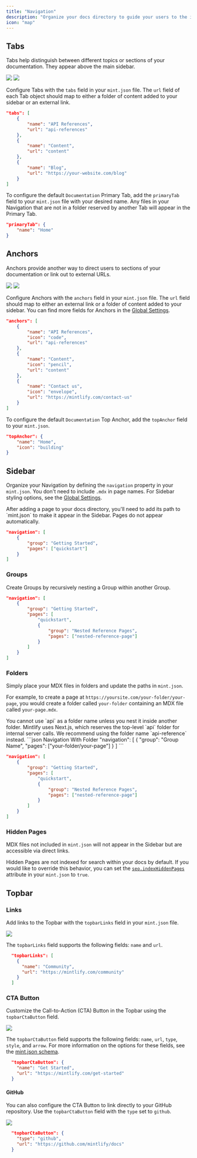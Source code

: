 ```yaml
---
title: "Navigation"
description: "Organize your docs directory to guide your users to the information they need"
icon: "map"
---
```


## Tabs

Tabs help distinguish between different topics or sections of your
documentation. They appear above the main sidebar.

<Frame>
  <img className="block dark:hidden rounded-md" src="/images/tabs-light.png" />

  <img className="hidden dark:block rounded-md" src="/images/tabs-dark.png" />
</Frame>

Configure Tabs with the `tabs` field in your `mint.json` file. The `url` field of
each Tab object should map to either a folder of content added to your sidebar or an
external link.

```json
"tabs": [
    {
        "name": "API References",
        "url": "api-references"
    },
    {
        "name": "Content",
        "url": "content"
    },
    {
        "name": "Blog",
        "url": "https://your-website.com/blog"
    }
]
```

To configure the default `Documentation` Primary Tab, add the `primaryTab` field
to your `mint.json` file with your desired name. Any files in your Navigation
that are not in a folder reserved by another Tab will appear in the Primary Tab.

```json
"primaryTab": {
    "name": "Home"
}
```

## Anchors

Anchors provide another way to direct users to sections of your documentation
or link out to external URLs.

<Frame>
  <img className="block dark:hidden rounded-md" src="/images/anchor-light.png" />

  <img className="hidden dark:block rounded-md" src="/images/anchor-dark.png" />
</Frame>

Configure Anchors with the `anchors` field in your `mint.json` file. The `url`
field should map to either an external link or a folder of content added to your
sidebar. You can find more fields for Anchors in the [Global Settings](/settings/global).

```json
"anchors": [
    {
        "name": "API References",
        "icon": "code",
        "url": "api-references"
    },
    {
        "name": "Content",
        "icon": "pencil",
        "url": "content"
    },
    {
        "name": "Contact us",
        "icon": "envelope",
        "url": "https://mintlify.com/contact-us"
    }
]
```

To configure the default `Documentation` Top Anchor, add the `topAnchor` field
to your `mint.json`.

```json
"topAnchor": {
    "name": "Home",
    "icon": "building"
}
```

## Sidebar

Organize your Navigation by defining the `navigation` property in your
`mint.json`. You don't need to include `.mdx` in page names. For Sidebar styling options, see the [Global Settings](/settings/global#param-sidebar).

<Info>
  After adding a page to your docs directory, you'll need to add its path to
  `mint.json` to make it appear in the Sidebar. Pages do not appear automatically.
</Info>

```json Regular Navigation
"navigation": [
    {
        "group": "Getting Started",
        "pages": ["quickstart"]
    }
]
```

### Groups

Create Groups by recursively nesting a Group within another Group.

```json Nested Navigation
"navigation": [
    {
        "group": "Getting Started",
        "pages": [
            "quickstart",
            {
                "group": "Nested Reference Pages",
                "pages": ["nested-reference-page"]
            }
        ]
    }
]
```

### Folders

Simply place your MDX files in folders and update the paths in `mint.json`.

For example, to create a page at `https://yoursite.com/your-folder/your-page`, you
would create a folder called `your-folder` containing an MDX file called
`your-page.mdx`.

<Warning>
  You cannot use `api` as a folder name unless you nest it inside
  another folder. Mintlify uses Next.js, which reserves the top-level `api`
  folder for internal server calls. We recommend using the folder name
  `api-reference` instead.
</Warning>

<CodeGroup>
  ```json Navigation With Folder
  "navigation": [
      {
          "group": "Group Name",
          "pages": ["your-folder/your-page"]
      }
  ]
  ```

```json Nested Navigation
"navigation": [
    {
        "group": "Getting Started",
        "pages": [
            "quickstart",
            {
                "group": "Nested Reference Pages",
                "pages": ["nested-reference-page"]
            }
        ]
    }
]
```

</CodeGroup>

### Hidden Pages

MDX files not included in `mint.json` will not appear in the Sidebar but are
accessible via direct links.

Hidden Pages are not indexed for search within your docs by default. If you
would like to override this behavior, you can set the
[`seo.indexHiddenPages`](/settings/global#search-engine-optimization) attribute
in your `mint.json` to `true`.

## Topbar

### Links

Add links to the Topbar with the `topbarLinks` field in your `mint.json` file.

<Frame>
  <img className="block rounded-md" src="/images/topbar-links.png" />
</Frame>

The `topbarLinks` field supports the following fields: `name` and `url`.

```json
  "topbarLinks": [
    {
      "name": "Community",
      "url": "https://mintlify.com/community"
    }
  ]
```

### CTA Button

Customize the Call-to-Action (CTA) Button in the Topbar using the `topbarCtaButton`
field.

<Frame>
  <img className="block rounded-md" src="/images/topbar-cta-get-started.png" />
</Frame>

The `topbarCtaButton` field supports the following fields: `name`, `url`, `type`, `style`, and `arrow`. For more information on the options for these fields, see the [mint.json schema](/settings/global#structure).

```json
  "topbarCtaButton": {
    "name": "Get Started",
    "url": "https://mintlify.com/get-started"
  }
```

#### GitHub

You can also configure the CTA Button to link directly to your GitHub
repository. Use the `topbarCtaButton` field with the `type` set to `github`.

<Frame>
  <img className="block rounded-md" src="/images/topbar-cta-github.png" />
</Frame>

```json
  "topbarCtaButton": {
    "type": "github",
    "url": "https://github.com/mintlify/docs"
  }
```